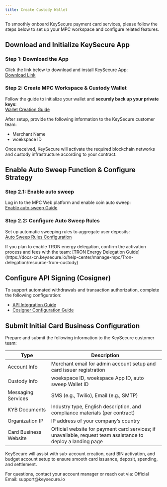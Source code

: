 ```yaml
---
title: Create Custody Wallet
---
```


To smoothly onboard KeySecure payment card services, please follow the steps below to set up your MPC workspace and configure related features.

## Download and Initialize KeySecure App

### Step 1: Download the App
Click the link below to download and install KeySecure App:  
[Download Link](https://www.keysecure.io/download-app/)

### Step 2: Create MPC Workspace & Custody Wallet
Follow the guide to initialize your wallet and **securely back up your private keys**:  
[Wallet Creation Guide](https://docs-cn.keysecure.io/user-guide/mpc-wallet/wallet/create-wallet)

After setup, provide the following information to the KeySecure customer team:

* Merchant Name  
* woekspace ID  

Once received, KeySecure will activate the required blockchain networks and custody infrastructure according to your contract.

 

## Enable Auto Sweep Function & Configure Strategy

### Step 2.1: Enable auto sweep
Log in to the MPC Web platform and enable coin auto sweep:  
[Enable auto sweep Guide](https://docs-cn.keysecure.io/user-guide/mpc-wallet/consolidate/co-signer/execute)

### Step 2.2: Configure Auto Sweep Rules
Set up automatic sweeping rules to aggregate user deposits:  
[Auto Sweep Rules Configuration](https://docs-cn.keysecure.io/user-guide/mpc-wallet/consolidate/co-signer/rules)

<Note>
If you plan to enable TRON energy delegation, confirm the activation process and fees with the team:  
[TRON Energy Delegation Guide](https://docs-cn.keysecure.io/help-center/manage-mpc/Tron-delegation/resource-from-custody)
</Note>

 

## Configure API Signing (Cosigner)
To support automated withdrawals and transaction authorization, complete the following configuration:

* [API Integration Guide](https://docs-cn.keysecure.io/user-guide/mpc-wallet/api-integration/api)  
* [Cosigner Configuration Guide](https://docs-cn.keysecure.io/user-guide/mpc-wallet/api-integration/co-signer)



## Submit Initial Card Business Configuration
Prepare and submit the following information to the KeySecure customer team:

| Type | Description |
|------|------------|
| Account Info | Merchant email for admin account setup and card issuer registration |
| Custody Info | woekspace ID, woekspace App ID, auto sweep Wallet ID |
| Messaging Services | SMS (e.g., Twilio), Email (e.g., SMTP) |
| KYB Documents | Industry type, English description, and compliance materials (per contract) |
| Organization IP | IP address of your company’s country |
| Card Business Website | Official website for payment card services; if unavailable, request team assistance to deploy a landing page |

KeySecure will assist with sub-account creation, card BIN activation, and budget account setup to ensure smooth card issuance, deposit, spending, and settlement.

<Tip>
For questions, contact your account manager or reach out via:  
Official Email: support@keysecure.io
</Tip>
